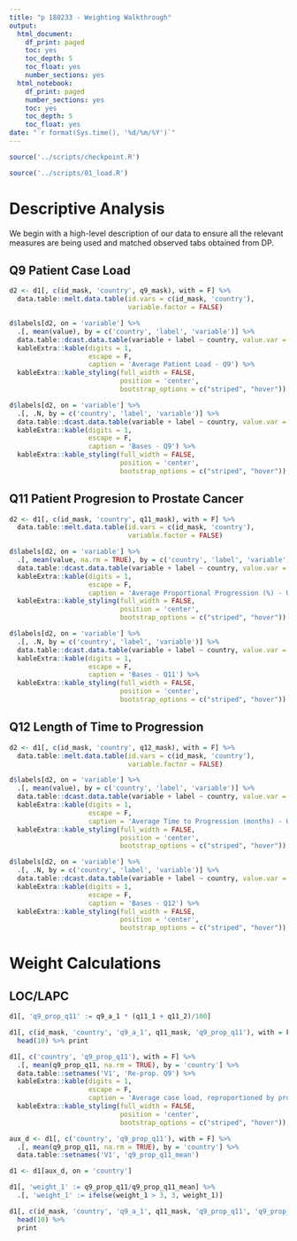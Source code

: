 ```yaml
---
title: "p 180233 - Weighting Walkthrough"
output:
  html_document:
    df_print: paged
    toc: yes
    toc_depth: 5
    toc_float: yes
    number_sections: yes
  html_notebook:
    df_print: paged
    number_sections: yes
    toc: yes
    toc_depth: 5
    toc_float: yes
date: "`r format(Sys.time(), '%d/%m/%Y')`"
---
```


```r
source('../scripts/checkpoint.R')
```

```r
source('../scripts/01_load.R')
```

# Descriptive Analysis

We begin with a high-level description of our data to ensure all the relevant measures are being used and matched observed tabs obtained from DP.

## Q9 Patient Case Load
```r
d2 <- d1[, c(id_mask, 'country', q9_mask), with = F] %>% 
  data.table::melt.data.table(id.vars = c(id_mask, 'country'),
                              variable.factor = FALSE)

d$labels[d2, on = 'variable'] %>% 
  .[, mean(value), by = c('country', 'label', 'variable')] %>% 
  data.table::dcast.data.table(variable + label ~ country, value.var = 'V1') %>% 
  kableExtra::kable(digits = 1,
                    escape = F,
                    caption = 'Average Patient Load - Q9') %>% 
  kableExtra::kable_styling(full_width = FALSE, 
                            position = 'center',
                            bootstrap_options = c("striped", "hover"))

d$labels[d2, on = 'variable'] %>% 
  .[, .N, by = c('country', 'label', 'variable')] %>% 
  data.table::dcast.data.table(variable + label ~ country, value.var = 'N') %>% 
  kableExtra::kable(digits = 1,
                    escape = F,
                    caption = 'Bases - Q9') %>% 
  kableExtra::kable_styling(full_width = FALSE, 
                            position = 'center',
                            bootstrap_options = c("striped", "hover"))

```

## Q11 Patient Progresion to Prostate Cancer

```r
d2 <- d1[, c(id_mask, 'country', q11_mask), with = F] %>% 
  data.table::melt.data.table(id.vars = c(id_mask, 'country'),
                              variable.factor = FALSE)

d$labels[d2, on = 'variable'] %>% 
  .[, mean(value, na.rm = TRUE), by = c('country', 'label', 'variable')] %>% 
  data.table::dcast.data.table(variable + label ~ country, value.var = 'V1') %>% 
  kableExtra::kable(digits = 1,
                    escape = F,
                    caption = 'Average Proportional Progression (%) - Q11') %>% 
  kableExtra::kable_styling(full_width = FALSE, 
                            position = 'center',
                            bootstrap_options = c("striped", "hover"))

d$labels[d2, on = 'variable'] %>% 
  .[, .N, by = c('country', 'label', 'variable')] %>% 
  data.table::dcast.data.table(variable + label ~ country, value.var = 'N') %>% 
  kableExtra::kable(digits = 1,
                    escape = F,
                    caption = 'Bases - Q11') %>% 
  kableExtra::kable_styling(full_width = FALSE, 
                            position = 'center',
                            bootstrap_options = c("striped", "hover"))
```

## Q12 Length of Time to Progression
```r
d2 <- d1[, c(id_mask, 'country', q12_mask), with = F] %>% 
  data.table::melt.data.table(id.vars = c(id_mask, 'country'),
                              variable.factor = FALSE)

d$labels[d2, on = 'variable'] %>% 
  .[, mean(value), by = c('country', 'label', 'variable')] %>% 
  data.table::dcast.data.table(variable + label ~ country, value.var = 'V1') %>% 
  kableExtra::kable(digits = 1,
                    escape = F,
                    caption = 'Average Time to Progression (months) - Q12') %>% 
  kableExtra::kable_styling(full_width = FALSE, 
                            position = 'center',
                            bootstrap_options = c("striped", "hover"))

d$labels[d2, on = 'variable'] %>% 
  .[, .N, by = c('country', 'label', 'variable')] %>% 
  data.table::dcast.data.table(variable + label ~ country, value.var = 'N') %>% 
  kableExtra::kable(digits = 1,
                    escape = F,
                    caption = 'Bases - Q12') %>% 
  kableExtra::kable_styling(full_width = FALSE, 
                            position = 'center',
                            bootstrap_options = c("striped", "hover"))

```

# Weight Calculations

## LOC/LAPC


```r
d1[, 'q9_prop_q11' := q9_a_1 * (q11_1 + q11_2)/100]

d1[, c(id_mask, 'country', 'q9_a_1', q11_mask, 'q9_prop_q11'), with = F] %>% 
  head(10) %>% print

d1[, c('country', 'q9_prop_q11'), with = F] %>% 
  .[, mean(q9_prop_q11, na.rm = TRUE), by = 'country'] %>% 
  data.table::setnames('V1', 'Re-prop. Q9') %>% 
  kableExtra::kable(digits = 1,
                    escape = F,
                    caption = 'Average case load, reproportioned by progression - Q9 * Q11') %>% 
  kableExtra::kable_styling(full_width = FALSE, 
                            position = 'center',
                            bootstrap_options = c("striped", "hover"))

aux_d <- d1[, c('country', 'q9_prop_q11'), with = F] %>% 
  .[, mean(q9_prop_q11, na.rm = TRUE), by = 'country'] %>% 
  data.table::setnames('V1', 'q9_prop_q11_mean')

d1 <- d1[aux_d, on = 'country']

d1[, 'weight_1' := q9_prop_q11/q9_prop_q11_mean] %>% 
  .[, 'weight_1' := ifelse(weight_1 > 3, 3, weight_1)]

d1[, c(id_mask, 'country', 'q9_a_1', q11_mask, 'q9_prop_q11', 'q9_prop_q11_mean', 'weight_1'), with = F] %>% 
  head(10) %>% 
  print

```



